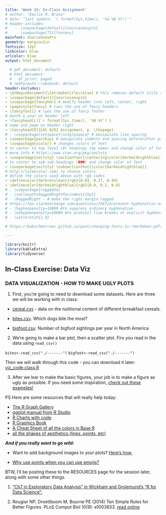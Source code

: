```yaml
---
title: 'Week 15: In-Class Assignment'
# author: "Emilio M. Bruna"
# date: "last update: `r format(Sys.time(), '%d %B %Y')`"
# header-includes:
#    - \usepackage[default]{sourcesanspro}
#    - \usepackage[T1]{fontenc}
mainfont: SourceSansPro
geometry: margin=1in
fontsize: 12pt
linkcolor: blue
urlcolor: blue
output: html_document
  
  # pdf_document: default
  # html_document:
  #   df_print: paged
  # rmdformats::robobook: default
header-includes:
- \AtBeginDocument{\let\maketitle\relax} # this removes default title section
- \usepackage[default]{sourcesanspro}
- \usepackage{fancyhdr} # modify header into left, center, right
- \pagestyle{fancy} # cues the use of fancy headers
- \fancyfoot{} # cues the use of fancy footer
# month & year on header left
- \fancyhead[L]{`r format(Sys.time(), '%B %Y')`} 
# name and page on header right
- \fancyhead[R]{LAS 6292 Assignment, p. \thepage} 
# - \usepackage{setspace}{singlespace} # manipulate line spacing 
- \usepackage{parskip} # manipulate indents and spacing before/after paragraphs 
- \usepackage{xcolor} # changes colors of text
# to center to top level (#) headings (my name) and change color of font
# more info # https://www.ctan.org/pkg/sectsty
- \usepackage{sectsty} \sectionfont{\centering\color{darkmidnightblue}}
# to center to sub-sub-headings (###) and change color of font
- \usepackage{sectsty} \subsectionfont{\color{darkmidnightblue}}
# http://latexcolor.com/ to choose colors
# define the colors used above with rgb codes
- \definecolor{darkcerulean}{rgb}{0.03, 0.27, 0.49}
- \definecolor{darkmidnightblue}{rgb}{0.0, 0.2, 0.4}
# - \usepackage{ragged2e}
# - \setlength\RaggedRightParindent{15pt}
# - \RaggedRight - # make the right margin ragged
# https://tex.stackexchange.com/questions/258714/prevent-hyphenation-across-lines-enforce-right-margin
# - \hyphenpenalty=10000 #to suppress ordinary hyphenation
# - \exhyphenpenalty=10000 #to prohibit line breaks at explicit hyphens.
# - \setstretch{1.0}

# https://babichmorrowc.github.io/post/changing-fonts-in-rmarkdown-pdfs/

---
```



```r
library(knitr)
library(kableExtra)
library(tidyverse)
```

## In-Class Exercise: Data Viz

### DATA VISUALIZATION - HOW TO MAKE UGLY PLOTS 

1) First, you're going to need to download some datasets. Here are three we will be working with in class: 

- [cereal.csv](https://raw.githubusercontent.com/BrunaLab/LAS6292_DataManagement/65fb8a791f18b7181fc6554f3bd7b206f5e71456/static/course-materials/class-sessions/15-dataviz/demo_datasets/cereal.csv) - data on the nutitional content of different brreakfast cereals.

- [bites.csv](https://raw.githubusercontent.com/BrunaLab/LAS6292_DataManagement/65fb8a791f18b7181fc6554f3bd7b206f5e71456/static/course-materials/class-sessions/15-dataviz/demo_datasets/bites_summary.csv). Which dogs bite the most?

- [bigfoot.csv](https://raw.githubusercontent.com/BrunaLab/LAS6292_DataManagement/65fb8a791f18b7181fc6554f3bd7b206f5e71456/static/course-materials/class-sessions/15-dataviz/demo_datasets/annual_bigfoot.csv). Number of bigfoot sightings per year in North America


2) We're going to make a bar plot, then a scatter plot. Firs you read in the data using `read_csv()`

`bites<-read_csv("./-------")`
`bigfoot<-read_csv("./-------")`

Then we will walk through this code - you can download it later:   [viz_code.class.R](https://github.com/BrunaLab/LAS6292_DataManagement/blob/master/static/course-materials/class-sessions/15-dataviz/viz_code_class.R)


3) After we lear to make the basic figures, your job is to make a figure as ugly as possible. If you need some inspiration, [check out these examples!](https://twitter.com/drdrewsteen/status/1172547837046820864?s=12)


PS Here are some resources that will really help today: 

- [The R Graph Gallery](https://r-graph-gallery.com/index.html)
- [ggplot manual from R Studio](https://ggplot2.tidyverse.org/index.html)
- [R Charts with code](https://r-charts.com/)
- [R Graphics Book](https://r-graphics.org/)
- [A Cheat Sheet of all the colors in Base R](http://www.stat.columbia.edu/~tzheng/files/Rcolor.pdf)
- [all the shapes of aesthetics (lines, points, etc)](https://ggplot2.tidyverse.org/articles/ggplot2-specs.html)

**_And if you really want to go wild: _**

- Want to add background images to your plots? [Here's how.](https://guangchuangyu.github.io/2018/04/setting-ggplot2-background-with-ggbackground/)

- [Why use points when you can use emojis?](https://www.emilhvitfeldt.com/post/2020-01-02-real-emojis-in-ggplot2/)


BTW, I'll be posting these to the RESOURCES page for the session later, along with some other things. 

1. [“Ch7 in Exploratory Data Analysis” in Wickham and Grolemund’s “R for Data Science”:](https://r4ds.had.co.nz/exploratory-data-analysis.html)  

2. Rougier NP, Droettboom M, Bourne PE (2014) Ten Simple Rules for Better Figures. PLoS Comput Biol 10(9): e1003833. [read online](https://journals.plos.org/ploscompbiol/article?id=10.1371/journal.pcbi.1003833)


